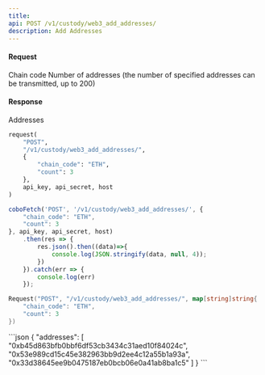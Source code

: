 ```yaml
---
title: 
api: POST /v1/custody/web3_add_addresses/ 
description: Add Addresses 
---
```

#### Request 

<ParamField body="chain_code" type="String" required>Chain code</ParamField> 
<ParamField body="count" type="Int" required>Number of addresses (the number of specified addresses can be transmitted, up to 200)</ParamField> 

#### Response 

<ResponseField name="addresses" type="String" >Addresses</ResponseField> 
<RequestExample>
```python Python
request(
    "POST",
    "/v1/custody/web3_add_addresses/",
    {
        "chain_code": "ETH",
        "count": 3
    },
    api_key, api_secret, host
)
```
```javascript Javascript
coboFetch('POST', '/v1/custody/web3_add_addresses/', {
    "chain_code": "ETH",
    "count": 3
}, api_key, api_secret, host)
    .then(res => {
        res.json().then((data)=>{
            console.log(JSON.stringify(data, null, 4));
        })
    }).catch(err => {
        console.log(err)
    });
```
```go Go
Request("POST", "/v1/custody/web3_add_addresses/", map[string]string{
    "chain_code": "ETH",
    "count": 3
})
```
</RequestExample>

<ResponseExample>
```json
{
  "addresses": [
    "0xb45d863bfb0bbf6df53cb3434c31aed10f84024c",
    "0x53e989cd15c45e382963bb9d2ee4c12a55b1a93a",
    "0x33d38645ee9b0475187eb0bcb06e0a41ab8ba1c5"
  ]
}
```
</ResponseExample>

